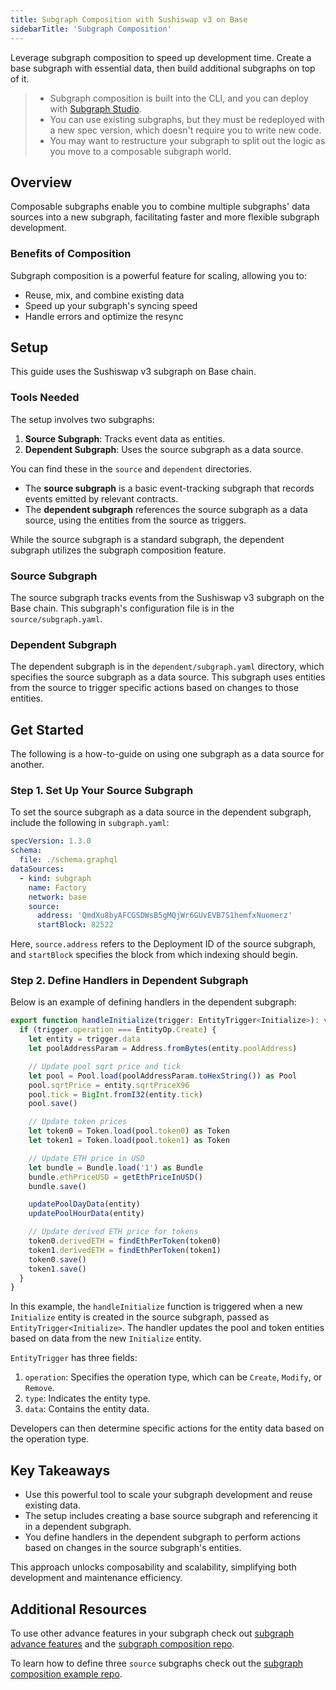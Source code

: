 ```yaml
---
title: Subgraph Composition with Sushiswap v3 on Base
sidebarTitle: 'Subgraph Composition'
---
```


Leverage subgraph composition to speed up development time. Create a base subgraph with essential data, then build additional subgraphs on top of it.

> - Subgraph composition is built into the CLI, and you can deploy with [Subgraph Studio](https://thegraph.com/studio/).
> - You can use existing subgraphs, but they must be redeployed with a new spec version, which doesn't require you to write new code.
> - You may want to restructure your subgraph to split out the logic as you move to a composable subgraph world.

## Overview

Composable subgraphs enable you to combine multiple subgraphs' data sources into a new subgraph, facilitating faster and more flexible subgraph development.

### Benefits of Composition

Subgraph composition is a powerful feature for scaling, allowing you to:

- Reuse, mix, and combine existing data
- Speed up your subgraph's syncing speed
- Handle errors and optimize the resync

## Setup

This guide uses the Sushiswap v3 subgraph on Base chain.

### Tools Needed

The setup involves two subgraphs:

1. **Source Subgraph**: Tracks event data as entities.
2. **Dependent Subgraph**: Uses the source subgraph as a data source.

You can find these in the `source` and `dependent` directories.

- The **source subgraph** is a basic event-tracking subgraph that records events emitted by relevant contracts.
- The **dependent subgraph** references the source subgraph as a data source, using the entities from the source as triggers.

While the source subgraph is a standard subgraph, the dependent subgraph utilizes the subgraph composition feature.

### Source Subgraph

The source subgraph tracks events from the Sushiswap v3 subgraph on the Base chain. This subgraph's configuration file is in the `source/subgraph.yaml`.

### Dependent Subgraph

The dependent subgraph is in the `dependent/subgraph.yaml` directory, which specifies the source subgraph as a data source. This subgraph uses entities from the source to trigger specific actions based on changes to those entities.

## Get Started

The following is a how-to-guide on using one subgraph as a data source for another.

### Step 1. Set Up Your Source Subgraph

To set the source subgraph as a data source in the dependent subgraph, include the following in `subgraph.yaml`:

```yaml
specVersion: 1.3.0
schema:
  file: ./schema.graphql
dataSources:
  - kind: subgraph
    name: Factory
    network: base
    source:
      address: 'QmdXu8byAFCGSDWsB5gMQjWr6GUvEVB7S1hemfxNuomerz'
      startBlock: 82522
```

Here, `source.address` refers to the Deployment ID of the source subgraph, and `startBlock` specifies the block from which indexing should begin.

### Step 2. Define Handlers in Dependent Subgraph

Below is an example of defining handlers in the dependent subgraph:

```typescript
export function handleInitialize(trigger: EntityTrigger<Initialize>): void {
  if (trigger.operation === EntityOp.Create) {
    let entity = trigger.data
    let poolAddressParam = Address.fromBytes(entity.poolAddress)

    // Update pool sqrt price and tick
    let pool = Pool.load(poolAddressParam.toHexString()) as Pool
    pool.sqrtPrice = entity.sqrtPriceX96
    pool.tick = BigInt.fromI32(entity.tick)
    pool.save()

    // Update token prices
    let token0 = Token.load(pool.token0) as Token
    let token1 = Token.load(pool.token1) as Token

    // Update ETH price in USD
    let bundle = Bundle.load('1') as Bundle
    bundle.ethPriceUSD = getEthPriceInUSD()
    bundle.save()

    updatePoolDayData(entity)
    updatePoolHourData(entity)

    // Update derived ETH price for tokens
    token0.derivedETH = findEthPerToken(token0)
    token1.derivedETH = findEthPerToken(token1)
    token0.save()
    token1.save()
  }
}
```

In this example, the `handleInitialize` function is triggered when a new `Initialize` entity is created in the source subgraph, passed as `EntityTrigger<Initialize>`. The handler updates the pool and token entities based on data from the new `Initialize` entity.

`EntityTrigger` has three fields:

1. `operation`: Specifies the operation type, which can be `Create`, `Modify`, or `Remove`.
2. `type`: Indicates the entity type.
3. `data`: Contains the entity data.

Developers can then determine specific actions for the entity data based on the operation type.

## Key Takeaways

- Use this powerful tool to scale your subgraph development and reuse existing data.
- The setup includes creating a base source subgraph and referencing it in a dependent subgraph.
- You define handlers in the dependent subgraph to perform actions based on changes in the source subgraph's entities.

This approach unlocks composability and scalability, simplifying both development and maintenance efficiency.

## Additional Resources

To use other advance features in your subgraph check out [subgraph advance features](/developing/creating/advanced/) and the [subgraph composition repo](https://github.com/incrypto32/subgraph-composition-sample-subgraph).

To learn how to define three `source` subgraphs check out the [subgraph composition example repo](https://github.com/isum/subgraph-composition-example).
